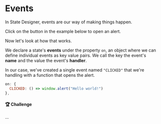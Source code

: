 
# Events

In State Designer, events are our way of making things happen.

Click on the button in the example below to open an alert.

<LiveView code={Snippets.events} />

Now let's look at how that works.

We declare a state's **events** under the property `on`, an object where we can define individual events as key value pairs. We call the key the event's **name** and the value the event's **handler**.

In our case, we've created a single event named `"CLICKED"` that we're handling with a function that opens the alert.

```jsx
on: {
  CLICKED: () => window.alert("Hello world!")
},
```

#### 🏆 Challenge

...
